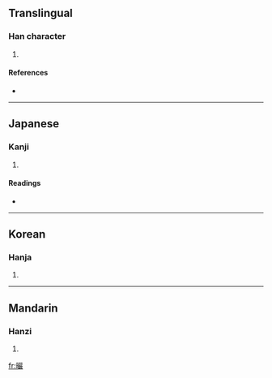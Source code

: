 ==Translingual==

===Han character===
{{Han char|rn=72|rad=日|as=20|sn=24|four=6604<sub>8</sub>|canj=日口口大 (ARRK)}}

# {{defn|Han|sort=日20}}

====References====
* {{Han ref|kx=0501.490|dkj=14272|dj=0872.250|hdz=21542.150|uh=66EE|ud=26350|bh=F8AB|bd=63659}}

----

==Japanese==

===Kanji===
{{ja-kanji|grade=|rs=日20}}

# {{defn|Japanese}}

====Readings====
* {{ja-readings|on=[[がん]] (gan), [[ごん]] (gon), [[げん]] (gen)|kun=}}

----

==Korean==

===Hanja===
{{ko-hanja|hangeul=엄|eumhun=|rv=eom|mr=ŏm|y=em}}

# {{defn|Korean}}

----

==Mandarin==

===Hanzi===
{{cmn-hanzi|pin=[[yǎn]] ([[yan3]])|wg=yen<sup>3</sup>}}

# {{defn|Mandarin}}

[[fr:曮]]